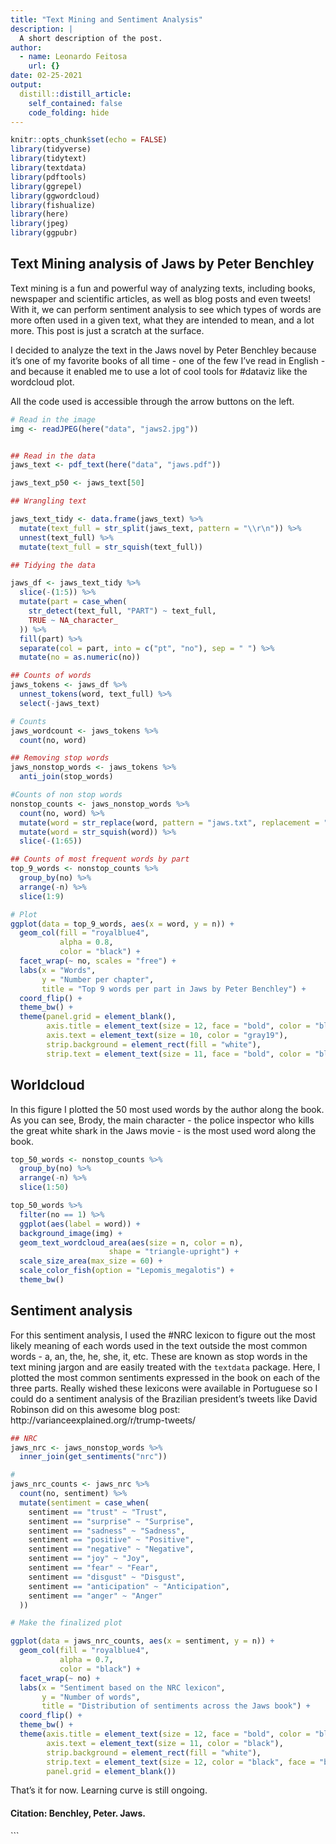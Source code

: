 ```yaml
---
title: "Text Mining and Sentiment Analysis"
description: |
  A short description of the post.
author:
  - name: Leonardo Feitosa
    url: {}
date: 02-25-2021
output:
  distill::distill_article:
    self_contained: false
    code_folding: hide
---
```



```r
knitr::opts_chunk$set(echo = FALSE)
library(tidyverse)
library(tidytext)
library(textdata)
library(pdftools)
library(ggrepel)
library(ggwordcloud)
library(fishualize)
library(here)
library(jpeg)
library(ggpubr)
```


## Text Mining analysis of Jaws by Peter Benchley

Text mining is a fun and powerful way of analyzing texts, including books, newspaper and scientific articles, as well as blog posts and even tweets! With it, we can perform sentiment analysis to see which types of words are more often used in a given text, what they are intended to mean, and a lot more. This post is just a scratch at the surface.

I decided to analyze the text in the Jaws novel by Peter Benchley because it's one of my favorite books of all time - one of the few I've read in English - and because it enabled me to use a lot of cool tools for #dataviz like the wordcloud plot.

All the code used is accessible through the arrow buttons on the left.

```r
# Read in the image
img <- readJPEG(here("data", "jaws2.jpg"))


## Read in the data 
jaws_text <- pdf_text(here("data", "jaws.pdf"))

jaws_text_p50 <- jaws_text[50]
```


```r
## Wrangling text

jaws_text_tidy <- data.frame(jaws_text) %>% 
  mutate(text_full = str_split(jaws_text, pattern = "\\r\n")) %>% 
  unnest(text_full) %>% 
  mutate(text_full = str_squish(text_full))

## Tidying the data

jaws_df <- jaws_text_tidy %>% 
  slice(-(1:5)) %>% 
  mutate(part = case_when(
    str_detect(text_full, "PART") ~ text_full,
    TRUE ~ NA_character_
  )) %>% 
  fill(part) %>% 
  separate(col = part, into = c("pt", "no"), sep = " ") %>% 
  mutate(no = as.numeric(no))

## Counts of words
jaws_tokens <- jaws_df %>% 
  unnest_tokens(word, text_full) %>% 
  select(-jaws_text)

# Counts
jaws_wordcount <- jaws_tokens %>% 
  count(no, word)
```

```r
## Removing stop words
jaws_nonstop_words <- jaws_tokens %>% 
  anti_join(stop_words)

```

```r
#Counts of non stop words
nonstop_counts <- jaws_nonstop_words %>% 
  count(no, word) %>% 
  mutate(word = str_replace(word, pattern = "jaws.txt", replacement = "")) %>%
  mutate(word = str_squish(word)) %>% 
  slice(-(1:65))

## Counts of most frequent words by part
top_9_words <- nonstop_counts %>% 
  group_by(no) %>% 
  arrange(-n) %>%
  slice(1:9)

```


```r
# Plot
ggplot(data = top_9_words, aes(x = word, y = n)) +
  geom_col(fill = "royalblue4",
           alpha = 0.8,
           color = "black") +
  facet_wrap(~ no, scales = "free") +
  labs(x = "Words",
       y = "Number per chapter",
       title = "Top 9 words per part in Jaws by Peter Benchley") +
  coord_flip() +
  theme_bw() +
  theme(panel.grid = element_blank(),
        axis.title = element_text(size = 12, face = "bold", color = "black"),
        axis.text = element_text(size = 10, color = "gray19"),
        strip.background = element_rect(fill = "white"),
        strip.text = element_text(size = 11, face = "bold", color = "black"))
```


## Worldcloud

In this figure I plotted the 50 most used words by the author along the book. As you can see, Brody, the main character - the police inspector who kills the great white shark in the Jaws movie - is the most used word along the book. 

```r
top_50_words <- nonstop_counts %>% 
  group_by(no) %>% 
  arrange(-n) %>% 
  slice(1:50)

top_50_words %>% 
  filter(no == 1) %>% 
  ggplot(aes(label = word)) +
  background_image(img) +
  geom_text_wordcloud_area(aes(size = n, color = n),
                      shape = "triangle-upright") +
  scale_size_area(max_size = 60) +
  scale_color_fish(option = "Lepomis_megalotis") +
  theme_bw()
```


## Sentiment analysis

For this sentiment analysis, I used the #NRC lexicon to figure out the most likely meaning of each words used in the text outside the most common words - a, an, the, he, she, it, etc. These are known as stop words in the text mining jargon and are easily treated with the `textdata` package. Here, I plotted the most common sentiments expressed in the book on each of the three parts. Really wished these lexicons were available in Portuguese so I could do a sentiment analysis of the Brazilian president's tweets like David Robinson did on this awesome blog post: http://varianceexplained.org/r/trump-tweets/

```r
## NRC
jaws_nrc <- jaws_nonstop_words %>% 
  inner_join(get_sentiments("nrc"))

# 
jaws_nrc_counts <- jaws_nrc %>% 
  count(no, sentiment) %>% 
  mutate(sentiment = case_when(
    sentiment == "trust" ~ "Trust",
    sentiment == "surprise" ~ "Surprise",
    sentiment == "sadness" ~ "Sadness",
    sentiment == "positive" ~ "Positive",
    sentiment == "negative" ~ "Negative",
    sentiment == "joy" ~ "Joy",
    sentiment == "fear" ~ "Fear",
    sentiment == "disgust" ~ "Disgust",
    sentiment == "anticipation" ~ "Anticipation",
    sentiment == "anger" ~ "Anger"
  ))
```

```r
# Make the finalized plot

ggplot(data = jaws_nrc_counts, aes(x = sentiment, y = n)) +
  geom_col(fill = "royalblue4",
           alpha = 0.7,
           color = "black") +
  facet_wrap(~ no) +
  labs(x = "Sentiment based on the NRC lexicon",
       y = "Number of words",
       title = "Distribution of sentiments across the Jaws book") +
  coord_flip() +
  theme_bw() +
  theme(axis.title = element_text(size = 12, face = "bold", color = "black"),
        axis.text = element_text(size = 11, color = "black"),
        strip.background = element_rect(fill = "white"),
        strip.text = element_text(size = 12, color = "black", face = "bold"),
        panel.grid = element_blank())
```


That's it for now. Learning curve is still ongoing.


#### Citation: Benchley, Peter. Jaws.

```

